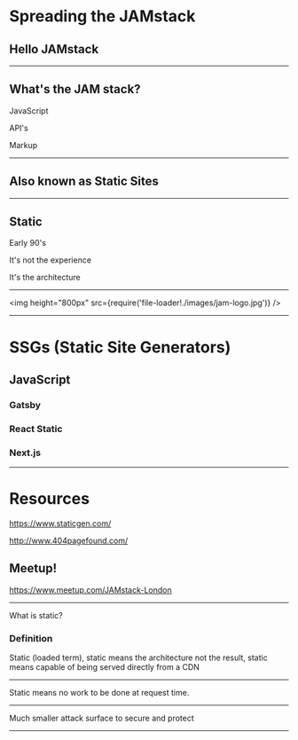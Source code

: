 

<Head>
  <title>JAMStack ❤</title>
  <link
    href="https://fonts.googleapis.com/css?family=Arvo|Martel+Sans"
    rel="stylesheet"
  />
  <link
    href={require('file-loader!./static/favicon.png')}
    rel="shortcut icon"
  />
</Head>

# Spreading the JAMstack

## Hello JAMstack

---

## What's the JAM stack?

JavaScript

API's

Markup

---

## Also known as Static Sites

---

## Static

Early 90's

It's not the experience

It's the architecture

---

<img
  height="800px"
  src={require('file-loader!./images/jam-logo.jpg')}
/>

---

# SSGs (Static Site Generators)

## JavaScript

### Gatsby

### React Static

### Next.js

---

# Resources

https://www.staticgen.com/

http://www.404pagefound.com/

## Meetup!

https://www.meetup.com/JAMstack-London

---

What is static?

### Definition

Static (loaded term), static means the architecture not the result,
static means capable of being served directly from a CDN

---

Static means no work to be done at request time.

---

Much smaller attack surface to secure and protect

---
